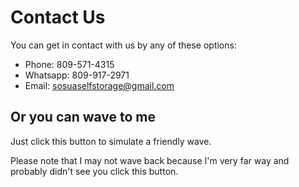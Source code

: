 
# Contact Us

You can get in contact with us by any of these options:

- Phone: 809-571-4315
- Whatsapp: 809-917-2971
- Email: sosuaselfstorage@gmail.com

## Or you can wave to me

Just click this button to simulate a friendly wave.

<Wave />

Please note that I may not wave back because I'm very far way and probably didn't see you click this button.
